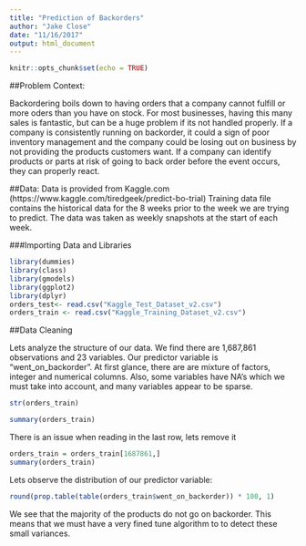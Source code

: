 ```yaml
---
title: "Prediction of Backorders"
author: "Jake Close"
date: "11/16/2017"
output: html_document
---
```


```r
knitr::opts_chunk$set(echo = TRUE)
```


##Problem Context:

Backordering boils down to having orders that a company cannot fulfill or more oders than you have on stock. For most businesses, having this many sales is fantastic, but can be a huge problem if its not handled properly. If a company is consistently running on backorder, it could a sign of poor inventory management and the company could be losing out on business by not providing the products customers want. If a company can identify products or parts at risk of going to back order before the event occurs, they can properly react.



##Data:
Data is provided from Kaggle.com (https://www.kaggle.com/tiredgeek/predict-bo-trial)
Training data file contains the historical data for the 8 weeks prior to the week we are trying to predict. The data was taken as weekly snapshots at the start of each week.


###Importing Data and Libraries
```r
library(dummies)
library(class)
library(gmodels)
library(ggplot2)
library(dplyr)
orders_test<- read.csv("Kaggle_Test_Dataset_v2.csv")
orders_train <- read.csv("Kaggle_Training_Dataset_v2.csv")
```



##Data Cleaning

Lets analyze the structure of our data. We find there are 1,687,861 observations and 23 variables. Our predictor variable is "went_on_backorder". At first glance, there are are mixture of factors, integer and numerical columns. Also, some variables have NA's which we must take into account, and many variables appear to be sparse.
```r
str(orders_train)
```

```r
summary(orders_train)
```
There is an issue when reading in the last row, lets remove it

```r
orders_train = orders_train[1687861,]
summary(orders_train)
```



Lets observe the distribution of our predictor variable:
```r
round(prop.table(table(orders_train$went_on_backorder)) * 100, 1)

```
We see that the majority of the products do not go on backorder. This means that we must have a very fined tune algorithm to to detect these small variances.
